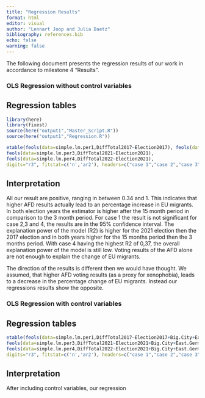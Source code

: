 ```yaml
---
title: "Regression Results"
format: html
editor: visual
author: "Lennart Joop and Julia Daetz"
bibliography: references.bib
echo: false
warning: false
---
```


The following document presents the regression results of our work in accordance to milestone 4 "Results".

### OLS Regression without control variables

## Regression tables

```r
library(here)
library(fixest)
source(here("output1","Master_Script.R"))
source(here("output1","Regression.R"))
```

```r
etable(feols(data=simple.lm.per1,DiffTotal2017~Election2017), feols(data=simple.lm.per2,DiffTotal2018~Election2017),
feols(data=simple.lm.per3,DiffTotal2021~Election2021),
feols(data=simple.lm.per4,DiffTotal2022~Election2021),
digits="r3", fitstat=c('n','ar2'), headers=c("case 1","case 2","case 3","case 4") )
```

## Interpretation

All our result are positive, ranging in between 0.34 and 1. This indicates that higher AFD results actually lead to an percentage increase in EU migrants. In both election years the estimator is higher after the 15 month period in comparison to the 3 month period. For case 1 the result is not significant for case 2,3 and 4, the results are in the 95% confidence interval. The explanation power of the model (R2) is higher for the 2021 election then the 2017 election and in both years higher for the 15 months period then the 3 months period. With case 4 having the highest R2 of 0,37, the overall explanation power of the model is still low. Voting results of the AFD alone are not enough to explain the change of EU migrants.

The direction of the results is different then we would have thought. We assumed, that higher AFD voting results (as a proxy for xenophobia), leads to a decrease in the percentage change of EU migrants. Instead our regressions results show the opposite.

### OLS Regression with control variables 

## Regression tables

```r
etable(feols(data=simple.lm.per1,DiffTotal2017~Election2017+Big.City+East.Germany+Total2016+Unemployment2017+PurchasePower2017+KH2017), feols(data=simple.lm.per2,DiffTotal2018~Election2017+Big.City+East.Germany+Total2016+Unemployment2018+PurchasePower2018+KH2018),
feols(data=simple.lm.per3,DiffTotal2021~Election2021+Big.City+East.Germany+Total2020+Unemployment2021+PurchasePower2021+KH2021),
feols(data=simple.lm.per4,DiffTotal2022~Election2021+Big.City+East.Germany+Total2020+Unemployment2021+PurchasePower2021+KH2021),
digits="r3", fitstat=c('n','ar2'), headers=c("case 1","case 2","case 3","case 4") )
```

## Interpretation

After including control variables, our regression





